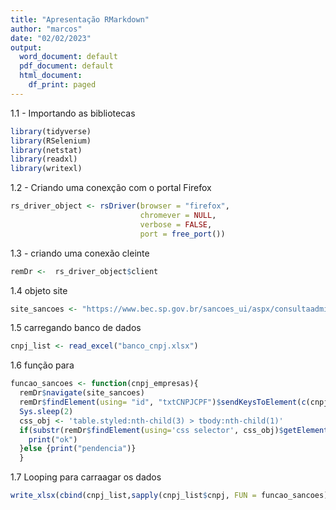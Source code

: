 ```yaml
---
title: "Apresentação RMarkdown"
author: "marcos"
date: "02/02/2023"
output:
  word_document: default
  pdf_document: default
  html_document:
    df_print: paged
---
```


1.1 - Importando as bibliotecas

```r
library(tidyverse)
library(RSelenium)
library(netstat)
library(readxl)
library(writexl)

```

1.2 - Criando uma conexção com o portal Firefox

```r
rs_driver_object <- rsDriver(browser = "firefox",
                             chromever = NULL,
                             verbose = FALSE,
                             port = free_port())
```

1.3 - criando uma conexão cleinte

```r
remDr <-  rs_driver_object$client
```

1.4 objeto site

```r
site_sancoes <- "https://www.bec.sp.gov.br/sancoes_ui/aspx/consultaadministrativafornecedor.aspx"
```

1.5 carregando banco de dados

```r
cnpj_list <- read_excel("banco_cnpj.xlsx")
```

1.6 função para

```r

funcao_sancoes <- function(cnpj_empresas){
  remDr$navigate(site_sancoes)
  remDr$findElement(using= "id", "txtCNPJCPF")$sendKeysToElement(c(cnpj_empresas, key = "enter"))
  Sys.sleep(2)
  css_obj <- 'table.styled:nth-child(3) > tbody:nth-child(1)'
  if(substr(remDr$findElement(using='css selector', css_obj)$getElementText(), 74, 102)=="Não foram encontradas sanções"){
    print("ok")
  }else {print("pendencia")}
  }
```

1.7 Looping para carraagar os dados

```r
write_xlsx(cbind(cnpj_list,sapply(cnpj_list$cnpj, FUN = funcao_sancoes)), "resultado e-sancoes.xlsx")
```
